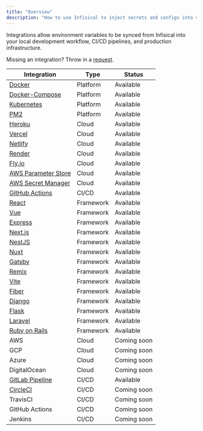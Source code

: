```yaml
---
title: "Overview"
description: "How to use Infisical to inject secrets and configs into various 3-rd party services and frameworks."
---
```


Integrations allow environment variables to be synced from Infisical into your local development workflow, CI/CD pipelines, and production infrastructure.

Missing an integration? Throw in a [request](https://github.com/Infisical/infisical/issues).

| Integration                                                    | Type      | Status      |
| -------------------------------------------------------------- | --------- | ----------- |
| [Docker](/integrations/platforms/docker)                       | Platform  | Available   |
| [Docker-Compose](/integrations/platforms/docker-compose)       | Platform  | Available   |
| [Kubernetes](/integrations/platforms/kubernetes)               | Platform  | Available   |
| [PM2](/integrations/platforms/pm2)                             | Platform  | Available   |
| [Heroku](/integrations/cloud/heroku)                           | Cloud     | Available   |
| [Vercel](/integrations/cloud/vercel)                           | Cloud     | Available   |
| [Netlify](/integrations/cloud/netlify)                         | Cloud     | Available   |
| [Render](/integrations/cloud/render)                           | Cloud     | Available   |
| [Fly.io](/integrations/cloud/flyio)                            | Cloud     | Available   |
| [AWS Parameter Store](/integrations/cloud/aws-parameter-store) | Cloud     | Available   |
| [AWS Secret Manager](/integrations/cloud/aws-secret-manager)   | Cloud     | Available   |
| [GitHub Actions](/integrations/cicd/githubactions)             | CI/CD     | Available   |
| [React](/integrations/frameworks/react)                        | Framework | Available   |
| [Vue](/integrations/frameworks/vue)                            | Framework | Available   |
| [Express](/integrations/frameworks/express)                    | Framework | Available   |
| [Next.js](/integrations/frameworks/nextjs)                     | Framework | Available   |
| [NestJS](/integrations/frameworks/nestjs)                      | Framework | Available   |
| [Nuxt](/integrations/frameworks/nuxt)                          | Framework | Available   |
| [Gatsby](/integrations/frameworks/gatsby)                      | Framework | Available   |
| [Remix](/integrations/frameworks/remix)                        | Framework | Available   |
| [Vite](/integrations/frameworks/vite)                          | Framework | Available   |
| [Fiber](/integrations/frameworks/fiber)                        | Framework | Available   |
| [Django](/integrations/frameworks/django)                      | Framework | Available   |
| [Flask](/integrations/frameworks/flask)                        | Framework | Available   |
| [Laravel](/integrations/frameworks/laravel)                    | Framework | Available   |
| [Ruby on Rails](/integrations/frameworks/rails)                | Framework | Available   |
| AWS                                                            | Cloud     | Coming soon |
| GCP                                                            | Cloud     | Coming soon |
| Azure                                                          | Cloud     | Coming soon |
| DigitalOcean                                                   | Cloud     | Coming soon |
| [GitLab Pipeline](/integrations/cicd/gitlab)                   | CI/CD     | Available   |
| [CircleCI](/integrations/cicd/circleci)                        | CI/CD     | Coming soon |
| TravisCI                                                       | CI/CD     | Coming soon |
| GitHub Actions                                                 | CI/CD     | Coming soon |
| Jenkins                                                        | CI/CD     | Coming soon |
